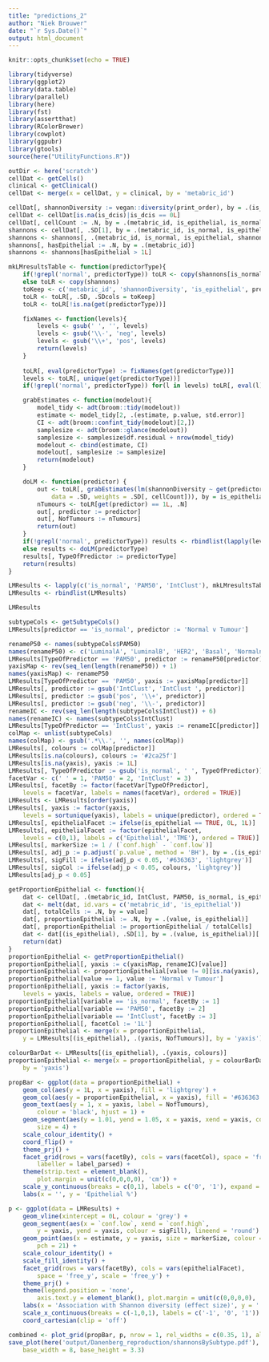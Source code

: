 ```yaml
---
title: "predictions_2"
author: "Niek Brouwer"
date: "`r Sys.Date()`"
output: html_document
---
```


```r
knitr::opts_chunk$set(echo = TRUE)
```

```r

library(tidyverse)
library(ggplot2)
library(data.table)
library(parallel)
library(here)
library(fst)
library(assertthat)
library(RColorBrewer)
library(cowplot)
library(ggpubr)
library(gtools)
source(here("UtilityFunctions.R"))

outDir <- here('scratch')
cellDat <- getCells()
clinical <- getClinical()
cellDat <- merge(x = cellDat, y = clinical, by = 'metabric_id') 
```

```r
cellDat[, shannonDiversity := vegan::diversity(print_order), by = .(is_epithelial, metabric_id, is_normal)]
cellDat <- cellDat[is.na(is_dcis)|is_dcis == 0L]
cellDat[, cellCount := .N, by = .(metabric_id, is_epithelial, is_normal)]
shannons <- cellDat[, .SD[1], by = .(metabric_id, is_normal, is_epithelial)]
shannons <- shannons[, .(metabric_id, is_normal, is_epithelial, shannonDiversity, cellCount, IntClust, PAM50)]
shannons[, hasEpithelial := .N, by = .(metabric_id)]
shannons <- shannons[hasEpithelial > 1L]

```

```r
mkLMresultsTable <- function(predictorType){
	if(!grepl('normal', predictorType)) toLR <- copy(shannons[is_normal == 0L])
	else toLR <- copy(shannons)
	toKeep <- c('metabric_id', 'shannonDiversity', 'is_epithelial', predictorType, 'cellCount')
	toLR <- toLR[, .SD, .SDcols = toKeep]
	toLR <- toLR[!is.na(get(predictorType))]

	fixNames <- function(levels){
		levels <- gsub(' ', '', levels)
		levels <- gsub('\\-', 'neg', levels)
		levels <- gsub('\\+', 'pos', levels)
		return(levels)
	}
	
	toLR[, eval(predictorType) := fixNames(get(predictorType))]
	levels <- toLR[, unique(get(predictorType))]
	if(!grepl('normal', predictorType)) for(l in levels) toLR[, eval(l) := ifelse(get(predictorType) == l, 1L, 0L)]

	grabEstimates <- function(modelout){
		model_tidy <- adt(broom::tidy(modelout)) 
		estimate <- model_tidy[2, .(estimate, p.value, std.error)]
		CI <- adt(broom::confint_tidy(modelout)[2,])
		samplesize <- adt(broom::glance(modelout))
		samplesize <- samplesize$df.residual + nrow(model_tidy)
		modelout <- cbind(estimate, CI)
		modelout[, samplesize := samplesize]
		return(modelout)
	}

	doLM <- function(predictor) {
		out <- toLR[, grabEstimates(lm(shannonDiversity ~ get(predictor), 
			data = .SD, weights = .SD[, cellCount])), by = is_epithelial]
		nTumours <- toLR[get(predictor) == 1L, .N]
		out[, predictor := predictor]
		out[, NofTumours := nTumours]		
		return(out)
	}
	if(!grepl('normal', predictorType))	results <- rbindlist(lapply(levels, doLM))
	else results <- doLM(predictorType)	
	results[, TypeOfPredictor := predictorType]
	return(results)
}

LMResults <- lapply(c('is_normal', 'PAM50', 'IntClust'), mkLMresultsTable)
LMResults <- rbindlist(LMResults)

LMResults

```
```r
subtypeCols <- getSubtypeCols()
LMResults[predictor == 'is_normal', predictor := 'Normal v Tumour']

renameP50 <- names(subtypeCols$PAM50)
names(renameP50) <- c('LuminalA', 'LuminalB', 'HER2', 'Basal', 'Normalneglike')
LMResults[TypeOfPredictor == 'PAM50', predictor := renameP50[predictor]]
yaxisMap <- rev(seq_len(length(renameP50)) + 1)
names(yaxisMap) <- renameP50
LMResults[TypeOfPredictor == 'PAM50', yaxis := yaxisMap[predictor]]
LMResults[, predictor := gsub('IntClust', 'IntClust ', predictor)]
LMResults[, predictor := gsub('pos', '\\+', predictor)]
LMResults[, predictor := gsub('neg', '\\-', predictor)]
renameIC <- rev(seq_len(length(subtypeCols$IntClust)) + 6)
names(renameIC) <- names(subtypeCols$IntClust)
LMResults[TypeOfPredictor == 'IntClust', yaxis := renameIC[predictor]]
colMap <- unlist(subtypeCols)
names(colMap) <- gsub('.*\\.', '', names(colMap))
LMResults[, colours := colMap[predictor]]
LMResults[is.na(colours), colours := '#2ca25f']
LMResults[is.na(yaxis), yaxis := 1L]
LMResults[, TypeOfPredictor := gsub('is_normal', ' ', TypeOfPredictor)]
facetVar <- c(' ' = 1, 'PAM50' = 2, 'IntClust' = 3)
LMResults[, facetBy := factor(facetVar[TypeOfPredictor], 
	levels = facetVar, labels = names(facetVar), ordered = TRUE)]
LMResults <- LMResults[order(yaxis)]
LMResults[, yaxis := factor(yaxis, 
	levels = sortunique(yaxis), labels = unique(predictor), ordered = TRUE)]
LMResults[, epithelialFacet := ifelse(is_epithelial == TRUE, 0L, 1L)]
LMResults[, epithelialFacet := factor(epithelialFacet, 
	levels = c(0,1), labels = c('Epithelial', 'TME'), ordered = TRUE)]
LMResults[, markerSize := 1 / (`conf.high` - `conf.low`)]
LMResults[, adj_p := p.adjust(`p.value`, method = 'BH'), by = .(is_epithelial, facetBy)]
LMResults[, sigFill := ifelse(adj_p < 0.05, '#636363', 'lightgrey')]
LMResults[, sigCol := ifelse(adj_p < 0.05, colours, 'lightgrey')]
LMResults[adj_p < 0.05]

getProportionEpithelial <- function(){
	dat <- cellDat[, .(metabric_id, IntClust, PAM50, is_normal, is_epithelial)]
	dat <- melt(dat, id.vars = c('metabric_id', 'is_epithelial'))
	dat[, totalCells := .N, by = value]
	dat[, proportionEpithelial := .N, by = .(value, is_epithelial)]
	dat[, proportionEpithelial := proportionEpithelial / totalCells]
	dat <- dat[(is_epithelial), .SD[1], by = .(value, is_epithelial)][!is.na(value)]
	return(dat)
}
proportionEpithelial <- getProportionEpithelial()
proportionEpithelial[, yaxis := c(yaxisMap, renameIC)[value]]
proportionEpithelial <- proportionEpithelial[value != 0][is.na(yaxis), yaxis := 1][order(yaxis)]
proportionEpithelial[value == 1, value := 'Normal v Tumour']
proportionEpithelial[, yaxis := factor(yaxis, 
	levels = yaxis, labels = value, ordered = TRUE)]
proportionEpithelial[variable == 'is_normal', facetBy := 1]
proportionEpithelial[variable == 'PAM50', facetBy := 2]
proportionEpithelial[variable == 'IntClust', facetBy := 3]
proportionEpithelial[, facetCol := '1L']
proportionEpithelial <- merge(x = proportionEpithelial, 
	y = LMResults[(is_epithelial), .(yaxis, NofTumours)], by = 'yaxis') 

colourBarDat <- LMResults[(is_epithelial), .(yaxis, colours)]
proportionEpithelial <- merge(x = proportionEpithelial, y = colourBarDat, 
	by = 'yaxis') 

propBar <- ggplot(data = proportionEpithelial) +
	geom_col(aes(y = 1L, x = yaxis), fill = 'lightgrey') +
	geom_col(aes(y = proportionEpithelial, x = yaxis), fill = '#636363') +
	geom_text(aes(y = 1, x = yaxis, label = NofTumours), 
		colour = 'black', hjust = 1) +
	geom_segment(aes(y = 1.01, yend = 1.05, x = yaxis, xend = yaxis, colour = colours),
		size = 4) +
	scale_colour_identity() +
	coord_flip() + 
	theme_prj() +
	facet_grid(rows = vars(facetBy), cols = vars(facetCol), space = 'free_y', scale = 'free',
		labeller = label_parsed) +
	theme(strip.text = element_blank(),
		plot.margin = unit(c(0,0,0,0), 'cm')) +
	scale_y_continuous(breaks = c(0,1), labels = c('0', '1'), expand = c(0,0)) +
	labs(x = '', y = 'Epithelial %') 

p <- ggplot(data = LMResults) +
	geom_vline(xintercept = 0L, colour = 'grey') +
	geom_segment(aes(x = `conf.low`, xend = `conf.high`,
		y = yaxis, yend = yaxis, colour = sigFill), lineend = 'round') +
	geom_point(aes(x = estimate, y = yaxis, size = markerSize, colour = sigFill, fill = sigCol),
		pch = 21) +
	scale_colour_identity() +
	scale_fill_identity() +
	facet_grid(rows = vars(facetBy), cols = vars(epithelialFacet), 
		space = 'free_y', scale = 'free_y')	+
	theme_prj() +
	theme(legend.position = 'none',
		axis.text.y = element_blank(), plot.margin = unit(c(0,0,0,0), 'cm')) +
	labs(x = 'Association with Shannon diversity (effect size)', y = '') +
	scale_x_continuous(breaks = c(-1,0,1), labels = c('-1', '0', '1')) +
	coord_cartesian(clip = 'off') 

combined <- plot_grid(propBar, p, nrow = 1, rel_widths = c(0.35, 1), align = 'h', axis = 'l')
save_plot(here('output/Danenberg_reproduction/shannonsBySubtype.pdf'), combined, 
	base_width = 8, base_height = 3.3)
```
```r

```

